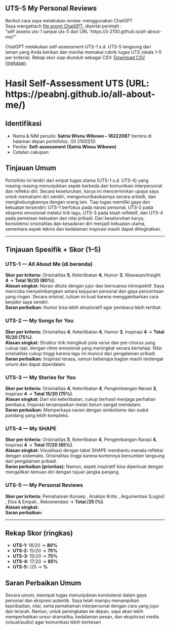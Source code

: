 ## UTS-5 My Personal Reviews
Berikut cara saya melakukan review: menggunakan ChatGPT <br>
Saya mengattach [file promt ChatGPT](skor_uts.pdf), disertai perintah :<br>
"self assess uts-1 sanpai uts-5 dari URL 'https://ii-2100.github.io/all-about-me/'"  

ChatGPT melakukan self-assessment UTS-1 s.d. UTS-5 langsung dari laman yang Anda berikan dan menilai memakai rubrik tugas UTS (skala 1–5 per kriteria). Rekap skor siap diunduh sebagai CSV: [Download CSV ringkasan](sandbox:/mnt/data/UTS_self_assessment.csv).

# Hasil Self-Assessment UTS (URL: https://peabnj.github.io/all-about-me/)

## Identifikasi

* Nama & NIM penulis: **Satria Wisnu Wibowo – 18222087** (tertera di halaman depan portofolio). ([II 2100][1])
* Penilai: **Self-assessment (Satria Wisnu Wibowo)**
* Catatan cakupan:

## Tinjauan Umum
Portofolio ini terdiri dari empat tugas utama (UTS-1 s.d. UTS-4) yang masing-masing menunjukkan aspek berbeda dari komunikasi interpersonal dan refleksi diri. Secara keseluruhan, karya ini mencerminkan upaya saya untuk memahami diri sendiri, mengomunikasikannya secara artistik, dan menghubungkannya dengan orang lain. Tiap tugas memiliki gaya dan kekuatan tersendiri: UTS-1 berfokus pada narasi personal, UTS-2 pada ekspresi emosional melalui lirik lagu, UTS-3 pada kisah reflektif, dan UTS-4 pada pemetaan kekuatan dan nilai pribadi. Dari keseluruhan karya, konsistensi orisinalitas dan kesadaran diri menjadi kekuatan utama, sementara aspek teknis dan kedalaman inspirasi masih dapat ditingkatkan.

---

## Tinjauan Spesifik + Skor (1–5)

### UTS-1 — All About Me (di beranda)

**Skor per kriteria:** Orisinalitas **5**, Keterlibatan **4**, Humor **3**,  Wawasan/Insight **4** → **Total 16/20 (80%)**.  
**Alasan singkat:** Narasi ditulis dengan jujur dan bernuansa introspektif. Saya mencoba menyeimbangkan antara kejujuran personal dan gaya penceritaan yang ringan. Secara orisinal, tulisan ini kuat karena menggambarkan cara berpikir saya sendiri.  
**Saran perbaikan:** Humor bisa lebih eksploratif agar pembaca lebih terlibat.

### UTS-2 — My Songs for You

**Skor per kriteria:** Orisinalitas **4**, Keterlibatan **4**,  Humor **3**,  Inspirasi **4**  → **Total 15/20 (75%)**.  
**Alasan singkat:** Struktur lirik mengikuti pola verse dan pre-chorus yang cukup rapi, dengan ritme emosional yang meningkat secara bertahap. Nilai orisinalitas cukup tinggi karena lagu ini muncul dari pengalaman pribadi.  
**Saran perbaikan:** Inspirasi terasa, namun beberapa bagian masih terdengar umum dan dapat diperdalam.

### UTS-3 — My Stories for You

**Skor per kriteria:** Orisinalitas **4**, Keterlibatan **4**, Pengembangan Narasi **3**, Inspirasi **4** → **Total 15/20 (75%)**.  
**Alasan singkat:** Dari sisi keterlibatan, cukup berhasil menjaga perhatian pembaca. Inspirasi tersampaikan meski belum sangat mendalam.  
**Saran perbaikan:** Memperkaya narasi dengan simbolisme dan sudut pandang yang lebih kompleks.

### UTS-4 — My SHAPE

**Skor per kriteria:** Orisinalitas **5**, Keterlibatan **4**, Pengembangan Narasi **4**, Inspirasi **4** → **Total 17/20 (85%)**.  
**Alasan singkat:** Visualisasi dengan tabel SHAPE membantu menata refleksi dengan sistematis. Orisinalitas tinggi karena kontennya bersumber langsung dari pengalaman pribadi.  
**Saran perbaikan (prioritas):** Namun, aspek inspiratif bisa diperkuat dengan mengaitkan temuan diri dengan tujuan jangka panjang.

### UTS-5 — My Personal Reviews

**Skor per kriteria:** Pemahaman Konsep , Analisis Kritis , Argumentasi (Logos) , Etos & Empati , Rekomendasi  → **Total /25 (%)**.  
**Alasan singkat:**  
**Saran perbaikan:**

---

## Rekap Skor (ringkas)

* **UTS-1:** 16/20 → **80%**
* **UTS-2:** 15/20 → **75%**
* **UTS-3:** 15/20 → **75%**
* **UTS-4:** 17/20 → **85%**
* **UTS-5:** /25 → **%**

## Saran Perbaikan Umum

Secara umum, keempat tugas menunjukkan konsistensi dalam gaya personal dan ekspresi autentik. Saya telah mampu menampilkan kepribadian, nilai, serta pemahaman interpersonal dengan cara yang jujur dan terarah. Namun, untuk peningkatan ke depan, saya akan lebih memperhatikan unsur dramatika, kedalaman pesan, dan eksplorasi media (visual/audio) agar komunikasi lebih berkesan